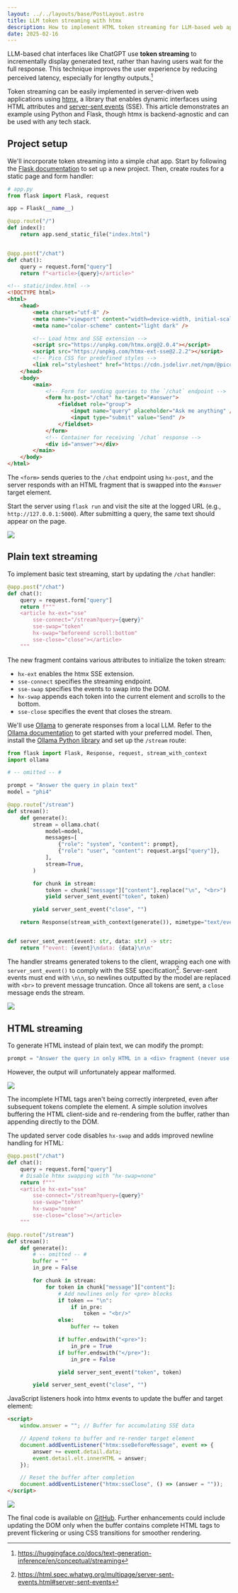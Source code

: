 ```yaml
---
layout: ../../layouts/base/PostLayout.astro
title: LLM token streaming with htmx
description: How to implement HTML token streaming for LLM-based web applications with htmx's Server Sent Events (SSE) extension.
date: 2025-02-16
---
```


LLM-based chat interfaces like ChatGPT use **token streaming** to incrementally display generated text, rather than having users wait for the full response. This technique improves the user experience by reducing perceived latency, especially for lengthy outputs.[^1]

Token streaming can be easily implemented in server-driven web applications using [htmx](https://htmx.org), a library that enables dynamic interfaces using HTML attributes and [server-sent events](https://developer.mozilla.org/en-US/docs/Web/API/Server-sent_events) (SSE). This article demonstrates an example using Python and Flask, though htmx is backend-agnostic and can be used with any tech stack.

## Project setup

We'll incorporate token streaming into a simple chat app. Start by following the [Flask documentation](https://flask.palletsprojects.com/en/stable/installation/) to set up a new project. Then, create routes for a static page and form handler:

```python
# app.py
from flask import Flask, request

app = Flask(__name__)

@app.route("/")
def index():
    return app.send_static_file("index.html")


@app.post("/chat")
def chat():
    query = request.form["query"]
    return f"<article>{query}</article>"
```

```html
<!-- static/index.html -->
<!DOCTYPE html>
<html>
    <head>
        <meta charset="utf-8" />
        <meta name="viewport" content="width=device-width, initial-scale=1" />
        <meta name="color-scheme" content="light dark" />

        <!-- Load htmx and SSE extension -->
        <script src="https://unpkg.com/htmx.org@2.0.4"></script>
        <script src="https://unpkg.com/htmx-ext-sse@2.2.2"></script>
        <!-- Pico CSS for predefined styles -->
        <link rel="stylesheet" href="https://cdn.jsdelivr.net/npm/@picocss/pico@2/css/pico.classless.min.css" />
    </head>
    <body>
        <main>
            <!-- Form for sending queries to the `/chat` endpoint -->
            <form hx-post="/chat" hx-target="#answer">
                <fieldset role="group">
                    <input name="query" placeholder="Ask me anything" />
                    <input type="submit" value="Send" />
                </fieldset>
            </form>
            <!-- Container for receiving `/chat` response -->
            <div id="answer"></div>
        </main>
    </body>
</html>

```

The `<form>` sends queries to the `/chat` endpoint using `hx-post`, and the server responds with an HTML fragment that is swapped into the `#answer` target element.

Start the server using `flask run` and visit the site at the logged URL (e.g., `http://127.0.0.1:5000`). After submitting a query, the same text should appear on the page.

![](../../assets/posts/htmx-token-streaming-01.png)

## Plain text streaming

To implement basic text streaming, start by updating the `/chat` handler:

```python
@app.post("/chat")
def chat():
    query = request.form["query"]
    return f"""
    <article hx-ext="sse"
        sse-connect="/stream?query={query}"
        sse-swap="token"
        hx-swap="beforeend scroll:bottom"
        sse-close="close"></article>
    """
```

The new fragment contains various attributes to initialize the token stream:

- `hx-ext` enables the htmx SSE extension.
- `sse-connect` specifies the streaming endpoint.
- `sse-swap` specifies the events to swap into the DOM.
- `hx-swap` appends each token into the current element and scrolls to the bottom.
- `sse-close` specifies the event that closes the stream.

We'll use [Ollama](https://ollama.com) to generate responses from a local LLM. Refer to the [Ollama documentation](https://github.com/ollama/ollama/blob/main/README.md#quickstart) to get started with your preferred model. Then, install the [Ollama Python library](https://github.com/ollama/ollama-python) and set up the `/stream` route:

```python
from flask import Flask, Response, request, stream_with_context
import ollama

# -- omitted -- #

prompt = "Answer the query in plain text"
model = "phi4"

@app.route("/stream")
def stream():
    def generate():
        stream = ollama.chat(
            model=model,
            messages=[
                {"role": "system", "content": prompt},
                {"role": "user", "content": request.args["query"]},
            ],
            stream=True,
        )

        for chunk in stream:
            token = chunk["message"]["content"].replace("\n", "<br>")
            yield server_sent_event("token", token)

        yield server_sent_event("close", "")

    return Response(stream_with_context(generate()), mimetype="text/event-stream")


def server_sent_event(event: str, data: str) -> str:
    return f"event: {event}\ndata: {data}\n\n"

```

The handler streams generated tokens to the client, wrapping each one with `server_sent_event()` to comply with the SSE specification[^2]. Server-sent events must end with `\n\n`, so newlines outputted by the model are replaced with `<br>` to prevent message truncation. Once all tokens are sent, a `close` message ends the stream.

![](../../assets/posts/htmx-token-streaming-02.png)

## HTML streaming

To generate HTML instead of plain text, we can modify the prompt:

```python
prompt = "Answer the query in only HTML in a <div> fragment (never use full <html> or backticks)"
```

However, the output will unfortunately appear malformed.

![](../../assets/posts/htmx-token-streaming-03.png)

The incomplete HTML tags aren't being correctly interpreted, even after subsequent tokens complete the element. A simple solution involves buffering the HTML client-side and re-rendering from the buffer, rather than appending directly to the DOM.

The updated server code disables `hx-swap` and adds improved newline handling for HTML:

```python
@app.post("/chat")
def chat():
    query = request.form["query"]
    # Disable htmx swapping with "hx-swap=none"
    return f"""
    <article hx-ext="sse"
        sse-connect="/stream?query={query}"
        sse-swap="token"
        hx-swap="none"
        sse-close="close"></article>
    """

@app.route("/stream")
def stream():
    def generate():
        # -- omitted -- #
        buffer = ""
        in_pre = False

        for chunk in stream:
            for token in chunk["message"]["content"]:
                # Add newlines only for <pre> blocks
                if token == "\n":
                    if in_pre:
                        token = "<br/>"
                else:
                    buffer += token

                if buffer.endswith("<pre>"):
                    in_pre = True
                if buffer.endswith("</pre>"):
                    in_pre = False

                yield server_sent_event("token", token)

        yield server_sent_event("close", "")

```

JavaScript listeners hook into htmx events to update the buffer and target element:

```html
<script>
    window.answer = ""; // Buffer for accumulating SSE data

    // Append tokens to buffer and re-render target element
    document.addEventListener("htmx:sseBeforeMessage", event => {
        answer += event.detail.data;
        event.detail.elt.innerHTML = answer;
    });

    // Reset the buffer after completion
    document.addEventListener("htmx:sseClose", () => (answer = ""));
</script>
```

![](../../assets/posts/htmx-token-streaming-04.png)

The final code is available on [GitHub](https://gist.github.com/ritamsarmah/084c6ac7c374c17cd300cd9d211a6fe4). Further enhancements could include updating the DOM only when the buffer contains complete HTML tags to prevent flickering or using CSS transitions for smoother rendering.

[^1]: https://huggingface.co/docs/text-generation-inference/en/conceptual/streaming
[^2]: https://html.spec.whatwg.org/multipage/server-sent-events.html#server-sent-events
